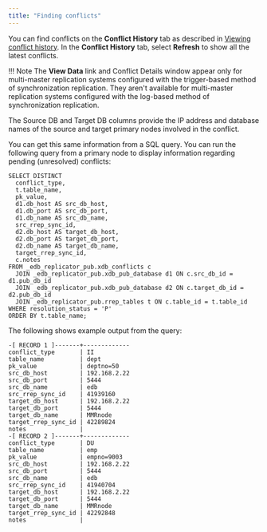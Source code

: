 ```yaml
---
title: "Finding conflicts"
---
```


<div id="finding_conflict" class="registered_link"></div>

You can find conflicts on the **Conflict History** tab as described in [Viewing conflict history](../../07_view_conflict_history/#view_conflict_history). In the **Conflict History** tab, select **Refresh** to show all the latest conflicts.

!!! Note
    The **View Data** link and Conflict Details window appear only for multi-master replication systems configured with the trigger-based method of synchronization replication. They aren't available for multi-master replication systems configured with the log-based method of synchronization replication.

The Source DB and Target DB columns provide the IP address and database names of the source and target primary nodes involved in the conflict.

You can get this same information from a SQL query. You can run the following query from a primary node to display information regarding pending (unresolved) conflicts:

```shell
SELECT DISTINCT
  conflict_type,
  t.table_name,
  pk_value,
  d1.db_host AS src_db_host,
  d1.db_port AS src_db_port,
  d1.db_name AS src_db_name,
  src_rrep_sync_id,
  d2.db_host AS target_db_host,
  d2.db_port AS target_db_port,
  d2.db_name AS target_db_name,
  target_rrep_sync_id,
  c.notes
FROM _edb_replicator_pub.xdb_conflicts c
  JOIN _edb_replicator_pub.xdb_pub_database d1 ON c.src_db_id = d1.pub_db_id
  JOIN _edb_replicator_pub.xdb_pub_database d2 ON c.target_db_id = d2.pub_db_id
  JOIN _edb_replicator_pub.rrep_tables t ON c.table_id = t.table_id
WHERE resolution_status = 'P'
ORDER BY t.table_name;
```

The following shows example output from the query:

```
-[ RECORD 1 ]-------+-------------
conflict_type       | II
table_name          | dept
pk_value            | deptno=50
src_db_host         | 192.168.2.22
src_db_port         | 5444
src_db_name         | edb
src_rrep_sync_id    | 41939160
target_db_host      | 192.168.2.22
target_db_port      | 5444
target_db_name      | MMRnode
target_rrep_sync_id | 42289824
notes               |
-[ RECORD 2 ]-------+-------------
conflict_type       | DU
table_name          | emp
pk_value            | empno=9003
src_db_host         | 192.168.2.22
src_db_port         | 5444
src_db_name         | edb
src_rrep_sync_id    | 41940704
target_db_host      | 192.168.2.22
target_db_port      | 5444
target_db_name      | MMRnode
target_rrep_sync_id | 42292848
notes               |
```
